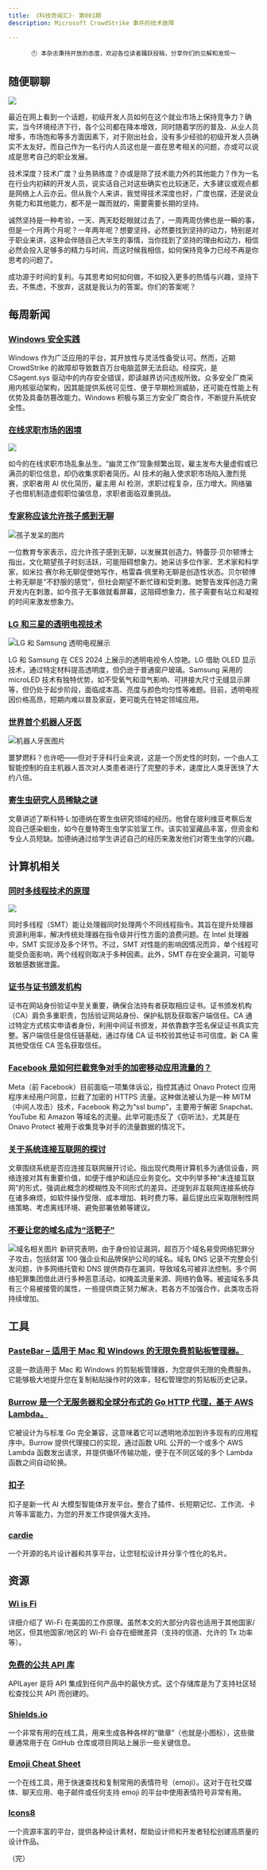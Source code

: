 ```yaml
---
title: 《科技奇闻汇》· 第001期
description: Microsoft CrowdStrike 事件的技术故障 

---
```


<div align="center">

```
🕙 本杂志秉持开放的态度，欢迎各位读者踊跃投稿，分享你们的见解和发现～
```

</div>


## 随便聊聊

![](https://raw.githubusercontent.com/binarycoder777/personal-pic/main/pic/20240802102531.png)

最近在网上看到一个话题，初级开发人员如何在这个就业市场上保持竞争力？确实，当今环境经济下行，各个公司都在降本增效，同时随着学历的普及、从业人员增多，市场饱和等多方面因素下，对于刚出社会，没有多少经验的初级开发人员确实不太友好。而自己作为一名行内人员这也是一直在思考相关的问题，亦或可以说成是思考自己的职业发展。

技术深度？技术广度？业务熟练度？亦或是除了技术能力外的其他能力？作为一名在行业内初耕的开发人员，说实话自己对这些确实也比较迷茫，大多建议或观点都是网络上人云亦云。但从我个人来讲，我觉得技术深度也好，广度也摆，还是说业务能力和其他能力，都不是一蹴而就的，需要需要长期的坚持。

诚然坚持是一种考验，一天、两天眨眨眼就过去了，一周两周仿佛也是一瞬的事，但是一个月两个月呢？一年两年呢？想要坚持，必然要找到坚持的动力，特别是对于职业来讲，这种会伴随自己大半生的事情，当你找到了坚持的理由和动力，相信必然会投入足够多的精力与时间，而这时候我相信，如何保持竞争力已经不再是你思考的问题了。

成功源于时间的复利。与其思考如何如何做，不如投入更多的热情与兴趣，坚持下去，不焦虑，不放弃，这就是我认为的答案。你们的答案呢？

## 每周新闻

### [Windows 安全实践](https://www.microsoft.com/en-us/security/blog/2024/07/27/windows-security-best-practices-for-integrating-and-managing-security-tools/)

Windows 作为广泛应用的平台，其开放性与灵活性备受认可。然而，近期 CrowdStrike 的故障却导致数百万台电脑蓝屏无法启动。经探究，是 CSagent.sys 驱动中的内存安全错误，即读越界访问违规所致。众多安全厂商采用内核驱动架构，因其能提供系统可见性、便于早期检测威胁，还可能在性能上有优势及具备防篡改能力。Windows 积极与第三方安全厂商合作，不断提升系统安全性。

### [在线求职市场的困境](https://www.salon.com/2024/07/28/everlasting-jobstoppers-how-an-ai-bot-destroyed-the-online-job-market/)
![](https://mediaproxy.salon.com/width/1200/https://media2.salon.com/2024/07/coded_hand_passing_a_folder_1441345445_1322519736.jpg)

如今的在线求职市场乱象丛生。“幽灵工作”现象频繁出现，雇主发布大量虚假或已满员的职位信息，却仍收集求职者简历。AI 技术的融入使求职市场陷入激烈竞赛，求职者用 AI 优化简历，雇主用 AI 检测，求职过程复杂，压力增大。网络骗子也借机制造虚假职位骗信息，求职者面临双重挑战。

### [专家称应该允许孩子感到无聊](https://www.bbc.com/news/education-21895704)
![孩子发呆的图片](https://ichef.bbci.co.uk/news/976/mcs/media/images/66559000/jpg/_66559544_childflower.jpg)

一位教育专家表示，应允许孩子感到无聊，以发展其创造力。特蕾莎·贝尔顿博士指出，文化期望孩子时刻活跃，可能阻碍想象力。她采访多位作家、艺术家和科学家，如米拉·赛尔称无聊促使她写作，格雷森·佩里称无聊是创造性状态。贝尔顿博士称无聊是“不舒服的感觉”，但社会期望不断忙碌和受刺激。她警告发挥创造力需开发内在刺激，如今孩子无事做就看屏幕，这阻碍想象力，孩子需要有站立和凝视的时间来激发想象力。 

### [LG 和三星的透明电视技术](https://spectrum.ieee.org/transparent-tv)
![LG 和 Samsung 透明电视展示](https://spectrum.ieee.org/media-library/an-image-of-an-array-of-15-transparent-tvs-shot-with-a-fish-eye-lens-and-displaying-white-trees-with-pink-and-green-swaths-of-c.png?id=52961258&width=1000&quality=85)

LG 和 Samsung 在 CES 2024 上展示的透明电视令人惊艳。LG 借助 OLED 显示技术，通过特定材料提高透明度，但仍逊于普通窗户玻璃。Samsung 采用的 microLED 技术有独特优势，如不受氧气和湿气影响、可拼接大尺寸无缝显示屏等，但仍处于起步阶段，面临成本高、亮度与颜色均匀性等难题。目前，透明电视因价格高昂，短期内难以普及家庭，更可能先在特定领域应用。

### [世界首个机器人牙医](https://newatlas.com/health-wellbeing/robot-dentist-world-first/)

![机器人牙医图片](https://assets.newatlas.com/dims4/default/402a596/2147483647/strip/true/crop/8192x5461+0+1/resize/840x560!/quality/90/?url=http%3A%2F%2Fnewatlas-brightspot.s3.amazonaws.com%2Fe8%2Fdf%2F34150dc2453f9a5e745b3ec75469%2Frobot-patient.jpg)

噩梦燃料？也许吧——但对于牙科行业来说，这是一个历史性的时刻，一个由人工智能控制的自主机器人首次对人类患者进行了完整的手术，速度比人类牙医快了大约八倍。

### [寄生虫研究人员稀缺之谜](https://www.smithsonianmag.com/science-nature/parasites-are-everywhere-so-why-do-so-few-researchers-study-them-180984753/)

文章讲述了斯科特·L·加德纳在寄生虫研究领域的经历。他曾在玻利维亚考察后发现自己感染蛔虫，如今在曼特寄生虫学实验室工作。该实验室藏品丰富，但资金和专业人员短缺。加德纳通过给学生讲述自己的经历来激发他们对寄生虫学的兴趣。 

## 计算机相关

### [同时多线程技术的原理](https://blog.codingconfessions.com/p/simultaneous-multithreading)
![](https://raw.githubusercontent.com/binarycoder777/personal-pic/main/pic/20240802090831.png)

同时多线程（SMT）能让处理器同时处理两个不同线程指令。其旨在提升处理器资源利用率，解决传统处理器在指令级并行性方面的浪费问题。在 Intel 处理器中，SMT 实现涉及多个环节。不过，SMT 对性能的影响因情况而异，单个线程可能受负面影响，两个线程则取决于多种因素。此外，SMT 存在安全漏洞，可能导致敏感数据泄露。

### [证书与证书颁发机构](https://www.pixelstech.net/article/1722045726-All-I-Know-About-Certificates----Certificate-Authority)

证书在网站身份验证中至关重要，确保合法持有者获取相应证书。证书颁发机构（CA）肩负多重职责，包括验证网站身份、保护私钥及获取客户端信任。CA 通过特定方式核实申请者身份，利用中间证书颁发，并依靠数字签名保证证书真实完整。客户端信任是信任链基础，通过存储 CA 证书校验其他证书可信度。新 CA 需其他受信任 CA 签名获取信任。

### [Facebook 是如何拦截竞争对手的加密移动应用流量的？](https://doubleagent.net/onavo-facebook-ssl-mitm-technical-analysis/)

Meta（前 Facebook）目前面临一项集体诉讼，指控其通过 Onavo Protect 应用程序未经用户同意，拦截了加密的 HTTPS 流量。这种做法被认为是一种 MITM（中间人攻击）技术，Facebook 称之为“ssl bump”，主要用于解密 Snapchat、YouTube 和 Amazon 等域名的流量。此举可能违反了《窃听法》，尤其是在 Onavo Protect 被用于收集竞争对手的流量数据的情况下。

### [关于系统连接互联网的探讨](https://computer.rip/2024-07-31-just-disconnect-the-internet.html)

文章围绕系统是否应连接互联网展开讨论。指出现代商用计算机多为通信设备，网络连接对其有重要价值，如便于维护和适应业务变化。文中列举多种“未连接互联网”的形式，强调此概念的模糊性及不同形式的差异。还提到非互联网连接系统存在诸多麻烦，如软件操作受限、成本增加、耗时费力等。最后提出应采取限制性网络策略、考虑离线环境、避免部署依赖等建议。 

### [不要让您的域名成为“活靶子”](https://krebsonsecurity.com/2024/07/dont-let-your-domain-name-become-a-sitting-duck/)
![域名相关图片](https://krebsonsecurity.com/wp-content/uploads/2024/07/duckstarget.png)
新研究表明，由于身份验证漏洞，超百万个域名易受网络犯罪分子攻击，包括财富 100 强企业和品牌保护公司的域名。域名 DNS 记录不完整会引发问题，许多网络托管和 DNS 提供商存在漏洞，导致域名可被非法控制。多个网络犯罪集团借此进行多种恶意活动，如掩盖流量来源、网络钓鱼等。被盗域名多具有三个易被接管的属性，一些提供商正努力解决，若各方不加强合作，此类攻击将持续增加。 

## 工具

### [PasteBar – 适用于 Mac 和 Windows 的无限免费剪贴板管理器。](https://github.com/PasteBar/PasteBarApp)

这是一款适用于 Mac 和 Windows 的剪贴板管理器，为您提供无限的免费服务。它能够极大地提升您在复制粘贴操作时的效率，轻松管理您的剪贴板历史记录。

### [Burrow 是一个无服务器和全球分布式的 Go HTTP 代理，基于 AWS Lambda。](https://github.com/myzie/burrow)

它被设计为与标准 Go 完全兼容，这意味着它可以透明地添加到许多现有的应用程序中。Burrow 提供代理接口的实现，通过函数 URL 公开的一个或多个 AWS Lambda 函数发出请求，并提供循环传输功能，便于在不同区域的多个 Lambda 函数之间自动轮换。

### [扣子](https://www.coze.cn)

扣子是新一代 AI 大模型智能体开发平台。整合了插件、长短期记忆、工作流、卡片等丰富能力，为您的开发工作提供强大支持。

### [cardie](https://github.com/nfoert/cardie?tab=readme-ov-file)

一个开源的名片设计器和共享平台，让您轻松设计并分享个性化的名片。

## 资源

### [Wi is Fi](https://www.wiisfi.com/)

详细介绍了 Wi-Fi 在美国的工作原理。虽然本文的大部分内容也适用于其他国家/地区，但其他国家/地区的 Wi-Fi 会存在细微差异（支持的信道、允许的 Tx 功率等）。

### [免费的公共 API 库](https://github.com/public-apis/public-apis?tab=readme-ov-file)

APILayer 是将 API 集成到任何产品中的最快方式。这个存储库是为了支持社区轻松查找公共 API 而创建的。

### [Shields.io](Shields.io)

一个非常有用的在线工具，用来生成各种各样的“徽章”（也就是小图标），这些徽章通常用于在 GitHub 仓库或项目网站上展示一些关键信息。

### [Emoji Cheat Sheet](https://www.webfx.com/tools/emoji-cheat-sheet/)

一个在线工具，用于快速查找和复制常用的表情符号（emoji）。这对于在社交媒体、聊天应用、电子邮件或任何支持 emoji 的平台中使用表情符号非常有用。

### [Icons8](https://icons8.com)

一个资源丰富的平台，提供各种设计素材，帮助设计师和开发者轻松创建高质量的设计作品。


（完） 

<Comments client:only="react" />
